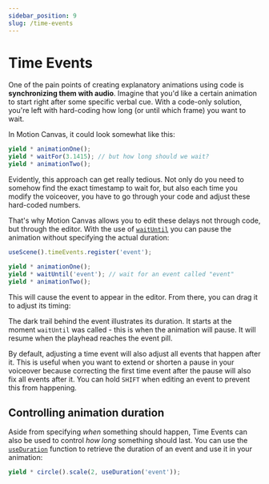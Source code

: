 ```yaml
---
sidebar_position: 9
slug: /time-events
---
```



# Time Events

One of the pain points of creating explanatory animations using code is
**synchronizing them with audio**. Imagine that you'd like a certain animation
to start right after some specific verbal cue. With a code-only solution, you're
left with hard-coding how long (or until which frame) you want to wait.

In Motion Canvas, it could look somewhat like this:

```ts
yield * animationOne();
yield * waitFor(3.1415); // but how long should we wait?
yield * animationTwo();
```

Evidently, this approach can get really tedious. Not only do you need to somehow
find the exact timestamp to wait for, but also each time you modify the
voiceover, you have to go through your code and adjust these hard-coded numbers.

That's why Motion Canvas allows you to edit these delays not through code, but
through the editor. With the use of [`waitUntil`](/api/core/flow#waitUntil) you
can pause the animation without specifying the actual duration:

```ts
useScene().timeEvents.register('event');

yield * animationOne();
yield * waitUntil('event'); // wait for an event called "event"
yield * animationTwo();
```

This will cause the event to appear in the editor. From there, you can drag it
to adjust its timing:

<UI className="image-inline" />

The dark trail behind the event illustrates its duration. It starts at the
moment `waitUntil` was called - this is when the animation will pause. It will
resume when the playhead reaches the event pill.

By default, adjusting a time event will also adjust all events that happen after
it. This is useful when you want to extend or shorten a pause in your voiceover
because correcting the first time event after the pause will also fix all events
after it. You can hold `SHIFT` when editing an event to prevent this from
happening.

## Controlling animation duration

Aside from specifying _when_ something should happen, Time Events can also be
used to control _how long_ something should last. You can use the
[`useDuration`](/api/core/utils#useDuration) function to retrieve the duration
of an event and use it in your animation:

```ts
yield * circle().scale(2, useDuration('event'));
```
